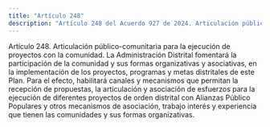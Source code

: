 ```yaml
---
title: "Artículo 248"
description: "Artículo 248 del Acuerdo 927 de 2024. Articulación público-comunitaria para la ejecución de proyectos con la comunidad."
---
```


Artículo 248. Articulación público-comunitaria para la ejecución de proyectos con la comunidad. La Administración Distrital fomentará la participación de la comunidad y sus formas organizativas y asociativas, en la implementación de los proyectos, programas y metas distritales de este Plan. Para el efecto, habilitará canales y mecanismos que permitan la recepción de propuestas, la articulación y asociación de esfuerzos para la ejecución de diferentes proyectos de orden distrital con Alianzas Público Populares y otros mecanismos de asociación, trabajo interés y experiencia que tienen las comunidades y sus formas organizativas.